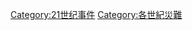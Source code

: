 {{Commonscat|21st-century disasters}}

[[Category:21世纪事件|Category:21世纪事件]]
[[Category:各世紀災難|Category:各世紀災難]]